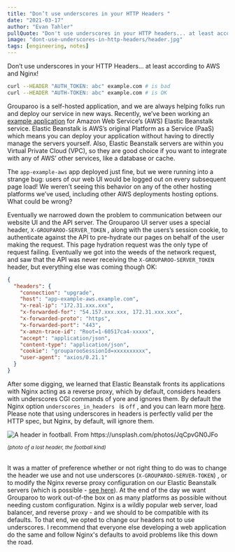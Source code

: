 ```yaml
---
title: "Don’t use underscores in your HTTP Headers "
date: "2021-03-17"
author: "Evan Tahler"
pullQuote: "Don't use underscores in your HTTP headers... at least according to AWS and Nginx!"
image: "dont-use-underscores-in-http-headers/header.jpg"
tags: [engineering, notes]
---
```


Don’t use underscores in your HTTP Headers... at least according to AWS and Nginx!

```bash
curl --HEADER "AUTH_TOKEN: abc" example.com # is bad
curl --HEADER "AUTH-TOKEN: abc" example.com # is OK
```

Grouparoo is a self-hosted application, and we are always helping folks run and deploy our service in new ways. Recently, we’ve been working an [example application](https://github.com/grouparoo/app-example-aws) for Amazon Web Service’s (AWS) Elastic Beanstalk service. Elastic Beanstalk is AWS’s original Platform as a Service (PaaS) which means you can deploy your application without having to directly manage the servers yourself. Also, Elastic Beanstalk servers are within you Virtual Private Cloud (VPC), so they are good choice if you want to integrate with any of AWS’ other services, like a database or cache.

The `app-example-aws` app deployed just fine, but we were running into a strange bug: users of our web UI would be logged out on every subsequent page load! We weren’t seeing this behavior on any of the other hosting platforms we’ve used, including other AWS deployments hosting options. What could be wrong?

Eventually we narrowed down the problem to communication between our website UI and the API server. The Grouparoo UI server uses a special header, `X-GROUPAROO-SERVER_TOKEN` , along with the users’s session cookie, to authenticate against the API to pre-hydrate our pages on behalf of the user making the request. This page hydration request was the only type of request failing. Eventually we got into the weeds of the network request, and saw that the API was never receiving the `X-GROUPAROO-SERVER_TOKEN` header, but everything else was coming though OK:

```json
{
  "headers": {
    "connection": "upgrade",
    "host": "app-example-aws.example.com",
    "x-real-ip": "172.31.xxx.xxx",
    "x-forwarded-for": "54.157.xxx.xxx, 172.31.xxx.xxx",
    "x-forwarded-proto": "https",
    "x-forwarded-port": "443",
    "x-amzn-trace-id": "Root=1-60517ca4-xxxxx",
    "accept": "application/json",
    "content-type": "application/json",
    "cookie": "grouparooSessionId=xxxxxxxxxx",
    "user-agent": "axios/0.21.1"
  }
}
```

After some digging, we learned that Elastic Beanstalk fronts its applications with Nginx acting as a reverse proxy, which by default, considers headers with underscores CGI commands of yore and ignores them. By default the Nginx option `underscores_in_headers ` is `off` , and you can learn more [here](https://www.nginx.com/resources/wiki/start/topics/tutorials/config_pitfalls/?highlight=underscore#missing-disappearing-http-headers). Please note that using underscores in headers is perfectly valid per the HTTP spec, but Nginx, by default, will ignore them.

<Image
  centered
  alt="A header in football.  From https://unsplash.com/photos/JqCpvGN0JFo"
  src="dont-use-underscores-in-http-headers/header.jpg"
  width={879}
  height={586}
/>

<small>
  <em>(photo of a lost header, the football kind)</em>
</small>
<br />
<br />

It was a matter of preference whether or not right thing to do was to change the header we use and not use underscores (`X-GROUPAROO-SERVER-TOKEN`) , or to modify the Nginx reverse proxy configuration on our Elastic Beanstalk servers (which is possible - [see here](https://docs.aws.amazon.com/elasticbeanstalk/latest/dg/java-se-nginx.html)). At the end of the day we want Grouparoo to work out-of-the box on as many platforms as possible without needing custom configuration. Nginx is a wildly popular web server, load balancer, and reverse proxy - and we should to be compatible with its defaults. To that end, we opted to change our headers not to use underscores. I recommend that everyone else developing a web application do the same and follow Nginx's defaults to avoid problems like this down the road.
